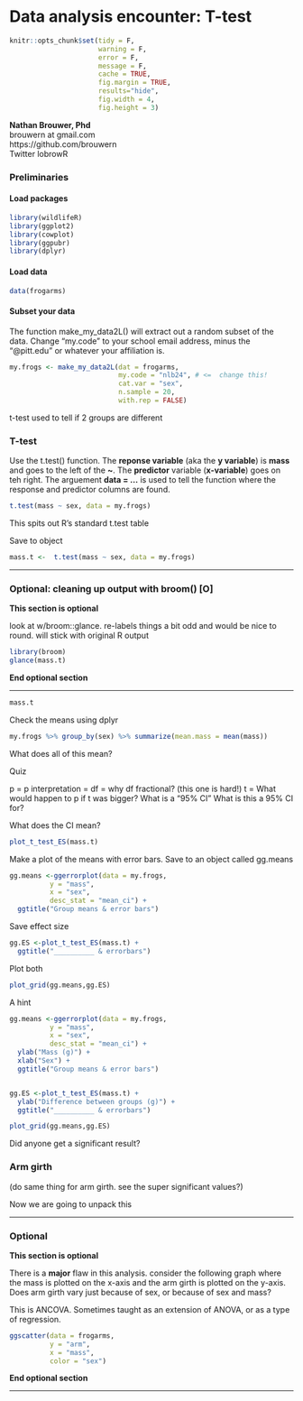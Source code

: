 #  Data analysis encounter: T-test


```r
knitr::opts_chunk$set(tidy = F, 
                      warning = F,
                      error = F,
                      message = F,
                      cache = TRUE,
                      fig.margin = TRUE,
                      results="hide",
                      fig.width = 4,
                      fig.height = 3)
```

| **Nathan Brouwer, Phd**
| brouwern at gmail.com
| https://github.com/brouwern
| Twitter lobrowR


### Preliminaries

#### Load packages
```r
library(wildlifeR)
library(ggplot2)
library(cowplot)
library(ggpubr)
library(dplyr)
```

#### Load data
```r
data(frogarms)
```


#### Subset your data

The function make_my_data2L() will extract out a random subset of the data.  Change "my.code" to your school email address, minus the "@pitt.edu" or whatever your affiliation is.
```r
my.frogs <- make_my_data2L(dat = frogarms, 
                           my.code = "nlb24", # <=  change this!
                           cat.var = "sex",
                           n.sample = 20, 
                           with.rep = FALSE)

```



t-test used to tell if 2 groups are different


### T-test

Use the t.test() function.  The **reponse variable** (aka the **y variable**) is **mass** and goes to the left of the **~**.  The **predictor** variable (**x-variable**) goes on teh right.  The arguement **data = ...** is used to tell the function where the response and predictor columns are found.
```r
t.test(mass ~ sex, data = my.frogs)
```

This spits out R's standard t.test table


Save to object
```r
mass.t <-  t.test(mass ~ sex, data = my.frogs)
```



-----------------

### Optional: cleaning up output with broom() [O]

**This section is optional**

look at w/broom::glance.  re-labels things a bit odd and would be nice to round.  will stick with original R output
```r
library(broom)
glance(mass.t)
```


**End optional section**

------------------


```r
mass.t
```


Check the means using dplyr
```r
my.frogs %>% group_by(sex) %>% summarize(mean.mass = mean(mass))
```


What does all of this mean?

Quiz

p = 
p interpretation = 
df = 
why df fractional? (this one is hard!)
t = 
What would happen to p if t was bigger?
What is a "95% CI"
What is this a 95% CI for?



What does the CI mean?

```r
plot_t_test_ES(mass.t)
```




Make a plot of the means with error bars.  Save to an object called gg.means

```r
gg.means <-ggerrorplot(data = my.frogs,
          y = "mass",
          x = "sex",
          desc_stat = "mean_ci") +
  ggtitle("Group means & error bars")
```

Save effect size

```r
gg.ES <-plot_t_test_ES(mass.t) +
  ggtitle("__________ & errorbars")
```


Plot both
```r
plot_grid(gg.means,gg.ES)
```




A hint
```r
gg.means <-ggerrorplot(data = my.frogs,
          y = "mass",
          x = "sex",
          desc_stat = "mean_ci") +
  ylab("Mass (g)") +
  xlab("Sex") +
  ggtitle("Group means & error bars")


gg.ES <-plot_t_test_ES(mass.t) +
  ylab("Difference between groups (g)") +
  ggtitle("__________ & errorbars")
```

```r
plot_grid(gg.means,gg.ES)
```


Did anyone get a significant result?



### Arm girth

(do same thing for arm girth.  see the super significant values?)



Now we are going to unpack this




------------------------------

### Optional

**This section is optional**

There is a **major** flaw in this analysis.  consider the following graph where the mass is plotted on the x-axis and the arm girth is plotted on the y-axis.  Does arm girth vary just because of sex, or because of sex and mass?

This is ANCOVA.  Sometimes taught as an extension of ANOVA, or as a type of regression.  

```r
ggscatter(data = frogarms,
          y = "arm",
          x = "mass",
          color = "sex")
```


**End optional section**

------------------------------
